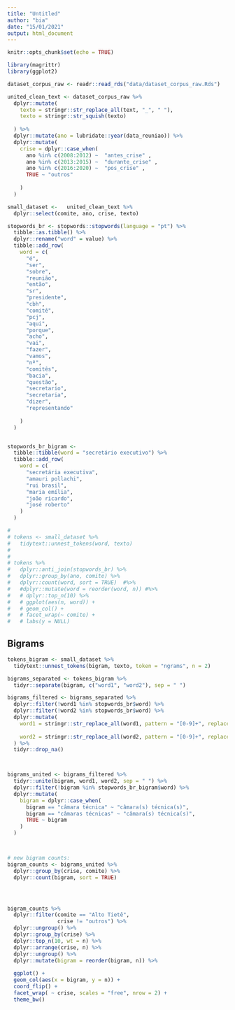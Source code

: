 ```yaml
---
title: "Untitled"
author: "bia"
date: "15/01/2021"
output: html_document
---
```


```r
knitr::opts_chunk$set(echo = TRUE)
```

```r
library(magrittr)
library(ggplot2)

dataset_corpus_raw <- readr::read_rds("data/dataset_corpus_raw.Rds")
```


```r
united_clean_text <- dataset_corpus_raw %>%
  dplyr::mutate(
    texto = stringr::str_replace_all(text, "_", " "),
    texto = stringr::str_squish(texto)
    
  ) %>%
  dplyr::mutate(ano = lubridate::year(data_reuniao)) %>%
  dplyr::mutate(
    crise = dplyr::case_when(
      ano %in% c(2008:2012) ~  "antes_crise" ,
      ano %in% c(2013:2015) ~  "durante_crise" ,
      ano %in% c(2016:2020) ~  "pos_crise" ,
      TRUE ~ "outros"
      
    )
  )

small_dataset <-   united_clean_text %>%
  dplyr::select(comite, ano, crise, texto) 
```

```r
stopwords_br <- stopwords::stopwords(language = "pt") %>%
  tibble::as.tibble() %>%
  dplyr::rename("word" = value) %>%
  tibble::add_row(
    word = c(
      "é",
      "ser",
      "sobre",
      "reunião",
      "então",
      "sr",
      "presidente",
      "cbh",
      "comitê",
      "pcj",
      "aqui",
      "porque",
      "acho",
      "vai",
      "fazer",
      "vamos",
      "nº",
      "comitês",
      "bacia",
      "questão",
      "secretario",
      "secretaria",
      "dizer",
      "representando"
      
    )
  )


stopwords_br_bigram <-
  tibble::tibble(word = "secretário executivo") %>%
  tibble::add_row(
    word = c(
      "secretária executiva",
      "amauri pollachi",
      "rui brasil",
      "maria emília",
      "joão ricardo",
      "josé roberto"
    )
  )
```


```r
  
# 
# tokens <- small_dataset %>% 
#   tidytext::unnest_tokens(word, texto)
# 
# 
# tokens %>%
#   dplyr::anti_join(stopwords_br) %>% 
#   dplyr::group_by(ano, comite) %>% 
#   dplyr::count(word, sort = TRUE)  #%>% 
#   #dplyr::mutate(word = reorder(word, n)) #%>%
#   # dplyr::top_n(10) %>% 
#   # ggplot(aes(n, word)) +
#   # geom_col() +
#   # facet_wrap(~ comite) + 
#   # labs(y = NULL)
```

## Bigrams

```r
tokens_bigram <- small_dataset %>%
  tidytext::unnest_tokens(bigram, texto, token = "ngrams", n = 2)
```


```r
bigrams_separated <- tokens_bigram %>%
  tidyr::separate(bigram, c("word1", "word2"), sep = " ")

bigrams_filtered <- bigrams_separated %>%
  dplyr::filter(!word1 %in% stopwords_br$word) %>%
  dplyr::filter(!word2 %in% stopwords_br$word) %>%
  dplyr::mutate(
    word1 = stringr::str_replace_all(word1, pattern = "[0-9]+", replacement = NA_character_),
    
    word2 = stringr::str_replace_all(word2, pattern = "[0-9]+", replacement = NA_character_)
  ) %>%
  tidyr::drop_na()



bigrams_united <- bigrams_filtered %>%
  tidyr::unite(bigram, word1, word2, sep = " ") %>%
  dplyr::filter(!bigram %in% stopwords_br_bigram$word) %>%
  dplyr::mutate(
    bigram = dplyr::case_when(
      bigram == "câmara técnica" ~ "câmara(s) técnica(s)",
      bigram == "câmaras técnicas" ~ "câmara(s) técnica(s)",
      TRUE ~ bigram
    )
  )



# new bigram counts:
bigram_counts <- bigrams_united %>%
  dplyr::group_by(crise, comite) %>%
  dplyr::count(bigram, sort = TRUE)




bigram_counts %>%
  dplyr::filter(comite == "Alto Tietê",
                crise != "outros") %>%
  dplyr::ungroup() %>%
  dplyr::group_by(crise) %>%
  dplyr::top_n(10, wt = n) %>%
  dplyr::arrange(crise, n) %>%
  dplyr::ungroup() %>%
  dplyr::mutate(bigram = reorder(bigram, n)) %>%
  
  ggplot() +
  geom_col(aes(x = bigram, y = n)) +
  coord_flip() +
  facet_wrap( ~ crise, scales = "free", nrow = 2) +
  theme_bw()
```

